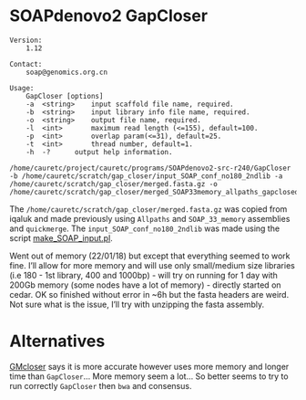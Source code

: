 # SOAPdenovo2 GapCloser

```
Version:
	1.12

Contact:
	soap@genomics.org.cn

Usage:
	GapCloser [options]
	-a	<string>	input scaffold file name, required.
	-b	<string>	input library info file name, required.
	-o	<string>	output file name, required.
	-l	<int>		maximum read length (<=155), default=100.
	-p	<int>		overlap param(<=31), default=25.
	-t	<int>		thread number, default=1.
	-h	-?		output help information.
```

```
/home/cauretc/project/cauretc/programs/SOAPdenovo2-src-r240/GapCloser -b /home/cauretc/scratch/gap_closer/input_SOAP_conf_no180_2ndlib -a /home/cauretc/scratch/gap_closer/merged.fasta.gz -o /home/cauretc/scratch/gap_closer/merged_SOAP33memory_allpaths_gapclosed
```
The `/home/cauretc/scratch/gap_closer/merged.fasta.gz` was copied from iqaluk and made previously using `Allpaths` and `SOAP_33_memory` assemblies and `quickmerge`. The `input_SOAP_conf_no180_2ndlib` was made using the script [make_SOAP_input.pl](https://github.com/caro46/Tetraploid_project/tree/master/some_scripts/make_SOAP_input.pl).

Went out of memory (22/01/18) but except that everything seemed to work fine. I'll allow for more memory and will use only small/medium size libraries (i.e 180 - 1st library, 400 and 1000bp) - will try on running for 1 day with 200Gb memory (some nodes have a lot of memory) - directly started on cedar. OK so finished without error in ~6h but the fasta headers are weird. Not sure what is the issue, I'll try with unzipping the fasta assembly.

# Alternatives

[GMcloser](https://academic.oup.com/bioinformatics/article/31/23/3733/209212) says it is more accurate however uses more memory and longer time than `GapCloser`... More memory seem a lot... So better seems to try to run correctly `GapCloser` then `bwa` and consensus.
